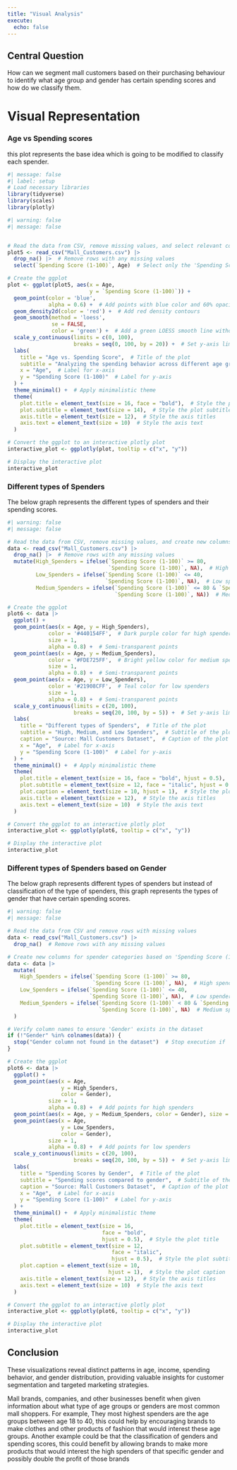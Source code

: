 ```yaml
---
title: "Visual Analysis"
execute: 
  echo: false
---
```


## Central Question
How can we segment mall customers based on their purchasing behaviour to identify what age group and gender has certain spending scores and how do we classify them. 
\n
\n

# Visual Representation
### Age vs Spending scores
this plot represents the base idea which is going to be modified to classify each spender.
```r
#| message: false
#| label: setup
# Load necessary libraries
library(tidyverse)
library(scales)
library(plotly)
```

```r
#| warning: false
#| message: false


# Read the data from CSV, remove missing values, and select relevant columns
plot5 <- read_csv("Mall_Customers.csv") |>
  drop_na() |>  # Remove rows with any missing values
  select(`Spending Score (1-100)`, Age)  # Select only the 'Spending Score' and 'Age' columns

# Create the ggplot
plot <- ggplot(plot5, aes(x = Age,
                          y = `Spending Score (1-100)`)) +
  geom_point(color = 'blue',
             alpha = 0.6) +  # Add points with blue color and 60% opacity
  geom_density2d(color = 'red') +  # Add red density contours
  geom_smooth(method = 'loess',
              se = FALSE,
              color = 'green') +  # Add a green LOESS smooth line without confidence interval
  scale_y_continuous(limits = c(0, 100),
                     breaks = seq(0, 100, by = 20)) +  # Set y-axis limits and breaks
  labs(
    title = "Age vs. Spending Score",  # Title of the plot
    subtitle = "Analyzing the spending behavior across different age groups",  # Subtitle of the plot
    x = "Age",  # Label for x-axis
    y = "Spending Score (1-100)"  # Label for y-axis
  ) +
  theme_minimal() +  # Apply minimalistic theme
  theme(
    plot.title = element_text(size = 16, face = "bold"),  # Style the plot title
    plot.subtitle = element_text(size = 14),  # Style the plot subtitle
    axis.title = element_text(size = 12),  # Style the axis titles
    axis.text = element_text(size = 10)  # Style the axis text
  )

# Convert the ggplot to an interactive plotly plot
interactive_plot <- ggplotly(plot, tooltip = c("x", "y"))

# Display the interactive plot
interactive_plot
```

### Different types of Spenders
The below graph represents the different types of spenders and their spending scores.
```r
#| warning: false
#| message: false

# Read the data from CSV, remove missing values, and create new columns for spender categories
data <- read_csv("Mall_Customers.csv") |>
  drop_na() |>  # Remove rows with any missing values
  mutate(High_Spenders = ifelse(`Spending Score (1-100)` >= 80, 
                                `Spending Score (1-100)`, NA),  # High spenders: Spending Score >= 80
         Low_Spenders = ifelse(`Spending Score (1-100)` <= 40, 
                               `Spending Score (1-100)`, NA),  # Low spenders: Spending Score <= 40
         Medium_Spenders = ifelse(`Spending Score (1-100)` <= 80 & `Spending Score (1-100)` >= 40, 
                                  `Spending Score (1-100)`, NA))  # Medium spenders: Spending Score between 40 and 80

# Create the ggplot
plot6 <- data |>
  ggplot() +
  geom_point(aes(x = Age, y = High_Spenders), 
             color = '#440154FF',  # Dark purple color for high spenders
             size = 1, 
             alpha = 0.8) +  # Semi-transparent points
  geom_point(aes(x = Age, y = Medium_Spenders), 
             color = '#FDE725FF',  # Bright yellow color for medium spenders
             size = 1, 
             alpha = 0.8) +  # Semi-transparent points
  geom_point(aes(x = Age, y = Low_Spenders), 
             color = '#21908CFF',  # Teal color for low spenders
             size = 1, 
             alpha = 0.8) +  # Semi-transparent points
  scale_y_continuous(limits = c(20, 100), 
                     breaks = seq(20, 100, by = 5)) +  # Set y-axis limits and breaks
  labs(
    title = "Different types of Spenders",  # Title of the plot
    subtitle = "High, Medium, and Low Spenders",  # Subtitle of the plot
    caption = "Source: Mall Customers Dataset",  # Caption of the plot
    x = "Age",  # Label for x-axis
    y = "Spending Score (1-100)"  # Label for y-axis
  ) +
  theme_minimal() +  # Apply minimalistic theme
  theme(
    plot.title = element_text(size = 16, face = "bold", hjust = 0.5),  # Style the plot title
    plot.subtitle = element_text(size = 12, face = "italic", hjust = 0.5),  # Style the plot subtitle
    plot.caption = element_text(size = 10, hjust = 1),  # Style the plot caption
    axis.title = element_text(size = 12),  # Style the axis titles
    axis.text = element_text(size = 10)  # Style the axis text
  )

# Convert the ggplot to an interactive plotly plot
interactive_plot <- ggplotly(plot6, tooltip = c("x", "y"))

# Display the interactive plot
interactive_plot
```

### Different types of Spenders based on Gender
The below graph represents different types of spenders but instead of classification of the type of spenders, this graph represents the types of gender that have certain spending scores.
```r
#| warning: false
#| message: false

# Read the data from CSV and remove rows with missing values
data <- read_csv("Mall_Customers.csv") |>
  drop_na()  # Remove rows with any missing values

# Create new columns for spender categories based on 'Spending Score (1-100)'
data <- data |>
  mutate(
    High_Spenders = ifelse(`Spending Score (1-100)` >= 80, 
                           `Spending Score (1-100)`, NA),  # High spenders: Spending Score >= 80
    Low_Spenders = ifelse(`Spending Score (1-100)` <= 40, 
                          `Spending Score (1-100)`, NA),  # Low spenders: Spending Score <= 40
    Medium_Spenders = ifelse(`Spending Score (1-100)` < 80 & `Spending Score (1-100)` > 40, 
                             `Spending Score (1-100)`, NA)  # Medium spenders: Spending Score between 40 and 80
  )

# Verify column names to ensure 'Gender' exists in the dataset
if (!"Gender" %in% colnames(data)) {
  stop("Gender column not found in the dataset")  # Stop execution if 'Gender' column is not found
}

# Create the ggplot
plot6 <- data |>
  ggplot() +
  geom_point(aes(x = Age,
                 y = High_Spenders, 
                 color = Gender), 
             size = 1,
             alpha = 0.8) +  # Add points for high spenders
  geom_point(aes(x = Age, y = Medium_Spenders, color = Gender), size = 1, alpha = 0.8) +  # Add points for medium spenders
  geom_point(aes(x = Age, 
                 y = Low_Spenders,
                 color = Gender), 
             size = 1, 
             alpha = 0.8) +  # Add points for low spenders
  scale_y_continuous(limits = c(20, 100),
                     breaks = seq(20, 100, by = 5)) +  # Set y-axis limits and breaks
  labs(
    title = "Spending Scores by Gender",  # Title of the plot
    subtitle = "Spending scores compared to gender",  # Subtitle of the plot
    caption = "Source: Mall Customers Dataset",  # Caption of the plot
    x = "Age",  # Label for x-axis
    y = "Spending Score (1-100)"  # Label for y-axis
  ) +
  theme_minimal() +  # Apply minimalistic theme
  theme(
    plot.title = element_text(size = 16,
                              face = "bold",
                              hjust = 0.5),  # Style the plot title
    plot.subtitle = element_text(size = 12, 
                                 face = "italic",
                                 hjust = 0.5),  # Style the plot subtitle
    plot.caption = element_text(size = 10,
                                hjust = 1),  # Style the plot caption
    axis.title = element_text(size = 12),  # Style the axis titles
    axis.text = element_text(size = 10)  # Style the axis text
  )

# Convert the ggplot to an interactive plotly plot
interactive_plot <- ggplotly(plot6, tooltip = c("x", "y"))

# Display the interactive plot
interactive_plot
```

## Conclusion
These visualizations reveal distinct patterns in age, income, spending behavior, and gender distribution, providing valuable insights for customer segmentation and targeted marketing strategies.

Mall brands, companies, and other businesses benefit when given information about what type of age groups or genders are most common mall shoppers. For example, They most highest spenders are the age groups between age 18 to 40, this could help by encouraging brands to make clothes and other products of fashion that would interest these age groups. Another example could be that the classification of genders and spending scores, this could benefit by allowing brands to make more products that would interest the high spenders of that specific gender and possibly double the profit of those brands
